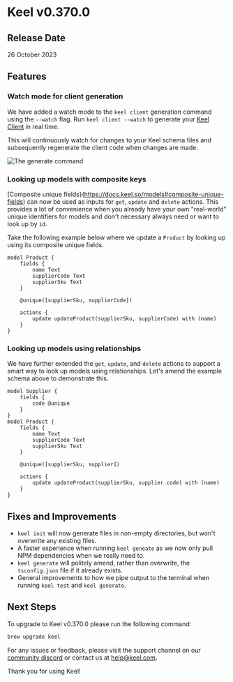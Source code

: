 # Keel v0.370.0

## Release Date

26 October 2023

## Features

### Watch mode for client generation

We have added a watch mode to the `keel client` generation command using the `--watch` flag.  Run `keel client --watch` to generate your [Keel Client](https://docs.keel.so/keel-auth-with-nextjs/building-the-backend#generating-the-keel-client) in real time.

This will continuously watch for changes to your Keel schema files and subsequently regenerate the client code when changes are made.

![The generate command](/release-notes/0-370-keel-client-watch.png)

### Looking up models with composite keys

[Composite unique fields}(https://docs.keel.so/models#composite-unique-fields) can now be used as inputs for `get`, `update` and `delete` actions. This provides a lot of convenience when you already have your own "real-world" unique identifiers for models and don't necessary always need or want to look up by `id`.

Take the following example below where we update a `Product` by looking up using its composite unique fields.

```keel
model Product {
    fields {
        name Text
        supplierCode Text
        supplierSku Text
    }

    @unique([supplierSku, supplierCode])

    actions {
        update updateProduct(supplierSku, supplierCode) with (name)
    }
}
```

### Looking up models using relationships

We have further extended the `get`, `update`, and `delete` actions to support a smart way to look up models using relationships.  Let's amend the example schema above to demonstrate this.

```keel
model Supplier {
    fields {
        code @unique
    }
}
model Product {
    fields {
        name Text
        supplierCode Text
        supplierSku Text
    }

    @unique([supplierSku, supplier])

    actions {
        update updateProduct(supplierSku, supplier.code) with (name)
    }
}
```

## Fixes and Improvements

 - `keel init` will now generate files in non-empty directories, but won't overwrite any existing files.
 - A faster experience when running `keel geneate` as we now only pull NPM dependencies when we really need to.
 - `keel generate` will politely amend, rather than overwrite, the `tsconfig.json` file if it already exists.
 - General improvements to how we pipe output to the terminal when running `keel test` and `keel generate`.


## Next Steps

To upgrade to Keel v0.370.0 please run the following command:

```bash
brew upgrade keel
```

For any issues or feedback, please visit the support channel on our [community discord](https://keel.so/discord) or contact us at [help@keel.com](mailto:help@keel.com)**.**

Thank you for using Keel!
